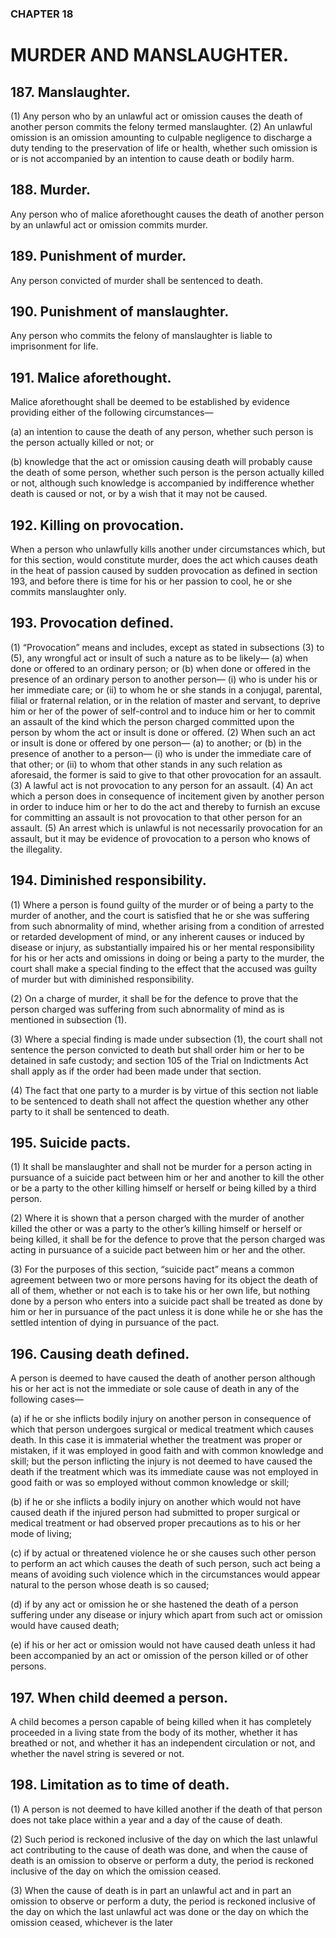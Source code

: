 ### CHAPTER 18

# MURDER AND MANSLAUGHTER.

## 187. Manslaughter.
(1) Any person who by an unlawful act or omission causes the death
of another person commits the felony termed manslaughter.
(2) An unlawful omission is an omission amounting to culpable
negligence to discharge a duty tending to the preservation of life or health,
whether such omission is or is not accompanied by an intention to cause
death or bodily harm.

## 188. Murder.
Any person who of malice aforethought causes the death of another person
by an unlawful act or omission commits murder.

## 189. Punishment of murder.
Any person convicted of murder shall be sentenced to death.

## 190. Punishment of manslaughter.
Any person who commits the felony of manslaughter is liable to
imprisonment for life.

## 191. Malice aforethought.
Malice aforethought shall be deemed to be established by evidence providing
either of the following circumstances—

(a) an intention to cause the death of any person, whether such
person is the person actually killed or not; or

(b) knowledge that the act or omission causing death will probably
cause the death of some person, whether such person is the
person actually killed or not, although such knowledge is
accompanied by indifference whether death is caused or not, or
by a wish that it may not be caused.

## 192. Killing on provocation.
When a person who unlawfully kills another under circumstances which, but
for this section, would constitute murder, does the act which causes death in
the heat of passion caused by sudden provocation as defined in section 193,
and before there is time for his or her passion to cool, he or she commits
manslaughter only.

## 193. Provocation defined.
(1) “Provocation” means and includes, except as stated in subsections
(3) to (5), any wrongful act or insult of such a nature as to be likely—
(a) when done or offered to an ordinary person; or
(b) when done or offered in the presence of an ordinary person to
another person—
(i) who is under his or her immediate care; or
(ii) to whom he or she stands in a conjugal, parental, filial or
fraternal relation, or in the relation of master and servant,
to deprive him or her of the power of self-control and to induce him or her
to commit an assault of the kind which the person charged committed upon
the person by whom the act or insult is done or offered.
(2) When such an act or insult is done or offered by one person—
(a) to another; or
(b) in the presence of another to a person—
(i) who is under the immediate care of that other; or
(ii) to whom that other stands in any such relation as aforesaid,
the former is said to give to that other provocation for an assault.
(3) A lawful act is not provocation to any person for an assault.
(4) An act which a person does in consequence of incitement given
by another person in order to induce him or her to do the act and thereby to
furnish an excuse for committing an assault is not provocation to that other
person for an assault.
(5) An arrest which is unlawful is not necessarily provocation for an
assault, but it may be evidence of provocation to a person who knows of the
illegality.

## 194. Diminished responsibility.
(1) Where a person is found guilty of the murder or of being a party
to the murder of another, and the court is satisfied that he or she was
suffering from such abnormality of mind, whether arising from a condition
of arrested or retarded development of mind, or any inherent causes or
induced by disease or injury, as substantially impaired his or her mental
responsibility for his or her acts and omissions in doing or being a party to
the murder, the court shall make a special finding to the effect that the
accused was guilty of murder but with diminished responsibility.

(2) On a charge of murder, it shall be for the defence to prove that the
person charged was suffering from such abnormality of mind as is mentioned
in subsection (1).

(3) Where a special finding is made under subsection (1), the court
shall not sentence the person convicted to death but shall order him or her to
be detained in safe custody; and section 105 of the Trial on Indictments Act
shall apply as if the order had been made under that section.

(4) The fact that one party to a murder is by virtue of this section not
liable to be sentenced to death shall not affect the question whether any other
party to it shall be sentenced to death.

## 195. Suicide pacts.
(1) It shall be manslaughter and shall not be murder for a person
acting in pursuance of a suicide pact between him or her and another to kill
the other or be a party to the other killing himself or herself or being killed
by a third person.

(2) Where it is shown that a person charged with the murder of
another killed the other or was a party to the other’s killing himself or herself
or being killed, it shall be for the defence to prove that the person charged
was acting in pursuance of a suicide pact between him or her and the other.

(3) For the purposes of this section, “suicide pact” means a common
agreement between two or more persons having for its object the death of all
of them, whether or not each is to take his or her own life, but nothing done
by a person who enters into a suicide pact shall be treated as done by him or
her in pursuance of the pact unless it is done while he or she has the settled
intention of dying in pursuance of the pact.

## 196. Causing death defined.
A person is deemed to have caused the death of another person although his
or her act is not the immediate or sole cause of death in any of the following
cases—

(a) if he or she inflicts bodily injury on another person in
consequence of which that person undergoes surgical or medical
treatment which causes death. In this case it is immaterial
whether the treatment was proper or mistaken, if it was employed
in good faith and with common knowledge and skill; but the
person inflicting the injury is not deemed to have caused the
death if the treatment which was its immediate cause was not
employed in good faith or was so employed without common
knowledge or skill;

(b) if he or she inflicts a bodily injury on another which would not
have caused death if the injured person had submitted to proper
surgical or medical treatment or had observed proper precautions
as to his or her mode of living;

(c) if by actual or threatened violence he or she causes such other
person to perform an act which causes the death of such person,
such act being a means of avoiding such violence which in the
circumstances would appear natural to the person whose death is
so caused;

(d) if by any act or omission he or she hastened the death of a person
suffering under any disease or injury which apart from such act
or omission would have caused death;

(e) if his or her act or omission would not have caused death unless
it had been accompanied by an act or omission of the person
killed or of other persons.

## 197. When child deemed a person.
A child becomes a person capable of being killed when it has completely
proceeded in a living state from the body of its mother, whether it has
breathed or not, and whether it has an independent circulation or not, and
whether the navel string is severed or not.

## 198. Limitation as to time of death.
(1) A person is not deemed to have killed another if the death of that
person does not take place within a year and a day of the cause of death.

(2) Such period is reckoned inclusive of the day on which the last
unlawful act contributing to the cause of death was done, and when the cause
of death is an omission to observe or perform a duty, the period is reckoned
inclusive of the day on which the omission ceased.

(3) When the cause of death is in part an unlawful act and in part an
omission to observe or perform a duty, the period is reckoned inclusive of the
day on which the last unlawful act was done or the day on which the
omission ceased, whichever is the later